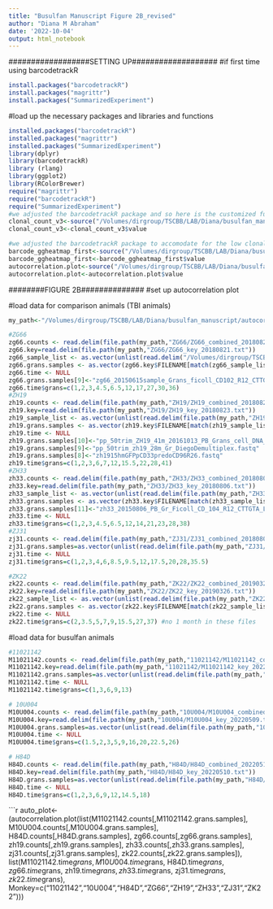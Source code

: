 ```yaml
---
title: "Busulfan Manuscript Figure 2B_revised"
author: "Diana M Abraham"
date: '2022-10-04'
output: html_notebook
---
```


##################SETTING UP###################
#if first time using barcodetrackR
```r
install.packages("barcodetrackR")
install.packages("magrittr")
install.packages("SummarizedExperiment")
```

#load up the necessary packages and libraries and functions
```r
installed.packages("barcodetrackR")
installed.packages("magrittr")
installed.packages("SummarizedExperiment")
library(dplyr)
library(barcodetrackR)
library (rlang)
library(ggplot2)
library(RColorBrewer)
require("magrittr")
require("barcodetrackR")
require("SummarizedExperiment")
#we adjusted the barcodetrackR package and so here is the customized function that we used to calculate the cumulative counts
clonal_count_v3<-source("/Volumes/dirgroup/TSCBB/LAB/Diana/busulfan_manuscript/customized_functions/clonal_counts_v3.R") 
clonal_count_v3<-clonal_count_v3$value

#we adjusted the barcodetrackR package to accomodate for the low clonal contributions from later timepoints in the animal: 11021142 - so we read in a customized barcode ggheatmap function for that animal's analysis 
barcode_ggheatmap_first<-source("/Volumes/dirgroup/TSCBB/LAB/Diana/busulfan_manuscript/customized_functions/barcode_ggheatmap_42.R")
barcode_ggheatmap_first<-barcode_ggheatmap_first$value
autocorrelation.plot<-source("/Volumes/dirgroup/TSCBB/LAB/Diana/busulfan_manuscript/customized_functions/autocorrelation_plot.R")
autocorrelation.plot<-autocorrelation.plot$value
```
########FIGURE 2B##############
#set up autocorrelation plot

#load data for comparison animals (TBI animals)
```r
my_path<-"/Volumes/dirgroup/TSCBB/LAB/Diana/busulfan_manuscript/autocorrelation_data/"

#ZG66
zg66.counts <- read.delim(file.path(my_path,"ZG66/ZG66_combined_20180821.txt"), header=T, row.names=1, sep="\t")
zg66.key=read.delim(file.path(my_path,"ZG66/ZG66_key_20180821.txt"))
zg66_sample_list <- as.vector(unlist(read.delim("/Volumes/dirgroup/TSCBB/LAB/Diana/busulfan_manuscript/autocorrelation_data/ZG66/grans_samplelist.txt",header=F)))
zg66.grans.samples <- as.vector(zg66.key$FILENAME[match(zg66_sample_list,zg66.key$GIVENNAME)])
zg66.time <- NULL
zg66.grans.samples[9]<-"zg66_20150615sample_Grans_ficoll_CD102_R12_CTTGTA_L006_R1_001.fastq"
zg66.time$grans=c(1,2,3,4.5,6.5,12,17,27,30,36)
#ZH19
zh19.counts <- read.delim(file.path(my_path,"ZH19/ZH19_combined_20180823.txt"), header=T, row.names=1, sep="\t")
zh19.key=read.delim(file.path(my_path,"ZH19/ZH19_key_20180823.txt"))
zh19_sample_list <- as.vector(unlist(read.delim(file.path(my_path,"ZH19/grans_samplelist.txt"),header=F)))
zh19.grans.samples <- as.vector(zh19.key$FILENAME[match(zh19_sample_list,zh19.key$GIVENNAME)])
zh19.time <- NULL
zh19.grans.samples[10]<-"pp_50trim_ZH19_41m_20161013_PB_Grans_cell_DNA_R5_FX17.fastq"
zh19.grans.samples[9]<-"pp_50trim_zh19_28m_Gr_DiegoDemultiplex.fastq"
zh19.grans.samples[8]<-"zh1915hmGFPpCD33predoCD96R26.fastq"
zh19.time$grans=c(1,2,3,6,7,12,15.5,22,28,41)
#ZH33
zh33.counts <- read.delim(file.path(my_path,"ZH33/ZH33_combined_20180806.txt"), header=T, row.names=1, sep="\t")
zh33.key=read.delim(file.path(my_path,"ZH33/ZH33_key_20180806.txt"))
zh33_sample_list <- as.vector(unlist(read.delim(file.path(my_path,"ZH33/grans_samplelist.txt"),header=F)))
zh33.grans.samples <- as.vector(zh33.key$FILENAME[match(zh33_sample_list,zh33.key$GIVENNAME)])
zh33.grans.samples[11]<-"zh33_20150806_PB_Gr_Ficoll_CD_104_R12_CTTGTA_L005_R1_001.fastq"
zh33.time <- NULL
zh33.time$grans=c(1,2,3,4.5,6.5,12,14,21,23,28,38)
#ZJ31
zj31.counts <- read.delim(file.path(my_path,"ZJ31/ZJ31_combined_20180806.txt"), header=T, row.names=1, sep="\t")
zj31.grans.samples=as.vector(unlist(read.delim(file.path(my_path,"ZJ31/grans_samplelist.txt"),header=F)))
zj31.time <- NULL
zj31.time$grans=c(1,2,3,4,6,8.5,9.5,12,17.5,20,28,35.5)

#ZK22
zk22.counts <- read.delim(file.path(my_path,"ZK22/ZK22_combined_20190326.txt"), header=T, row.names=1, sep="\t")
zk22.key=read.delim(file.path(my_path,"ZK22/ZK22_key_20190326.txt"))
zk22_sample_list <- as.vector(unlist(read.delim(file.path(my_path,"ZK22/grans_samplelist.txt"),header=F))) # ignore the warning
zk22.grans.samples <- as.vector(zk22.key$FILENAME[match(zk22_sample_list,zk22.key$GIVENNAME)])
zk22.time <- NULL
zk22.time$grans=c(2,3.5,5,7,9,15.5,27,37) #no 1 month in these files
```

#load data for busulfan animals

```r
#11021142
M11021142.counts <- read.delim(file.path(my_path,"11021142/M11021142_combined_20220510_lib15_corrected.txt"), header=T, row.names=1, sep="\t")
M11021142.key=read.delim(file.path(my_path,"11021142/M11021142_key_20220510.txt"))
M11021142.grans.samples=as.vector(unlist(read.delim(file.path(my_path,"11021142/grans_samplelist_up2_18hm.txt"),header=F)))
M11021142.time <- NULL
M11021142.time$grans=c(1,3,6,9,13)

# 10U004
M10U004.counts <- read.delim(file.path(my_path,"10U004/M10U004_combined_20220509_lib15_corrected.txt"), header=T, row.names=1, sep="\t")
M10U004.key=read.delim(file.path(my_path,"10U004/M10U004_key_20220509.txt"))
M10U004.grans.samples=as.vector(unlist(read.delim(file.path(my_path,"10U004/grans_samplelist.txt"),header=F)))
M10U004.time <- NULL
M10U004.time$grans=c(1.5,2,3,5,9,16,20,22.5,26)

# H84D
H84D.counts <- read.delim(file.path(my_path,"H84D/H84D_combined_20220510_lib21_corrected.txt"), header=T, row.names=1, sep="\t")
H84D.key=read.delim(file.path(my_path,"H84D/H84D_key_20220510.txt"))
H84D.grans.samples=as.vector(unlist(read.delim(file.path(my_path,"H84D/grans_samplelist.txt"),header=F)))
H84D.time <- NULL
H84D.time$grans=c(1,2,3,6,9,12,14.5,18)
```


```r
auto_plot<-(autocorrelation.plot(list(M11021142.counts[,M11021142.grans.samples],
                          M10U004.counts[,M10U004.grans.samples],
                          H84D.counts[,H84D.grans.samples],
                          zg66.counts[,zg66.grans.samples],
                          zh19.counts[,zh19.grans.samples],
                          zh33.counts[,zh33.grans.samples],
                          zj31.counts[,zj31.grans.samples],
                          zk22.counts[,zk22.grans.samples]),
                     list(M11021142.time$grans,
                          M10U004.time$grans,
                          H84D.time$grans,
                          zg66.time$grans,
                          zh19.time$grans,
                          zh33.time$grans,
                          zj31.time$grans,
                          zk22.time$grans),
                     Monkey=c("11021142","10U004","H84D","ZG66","ZH19","ZH33","ZJ31","ZK22")))